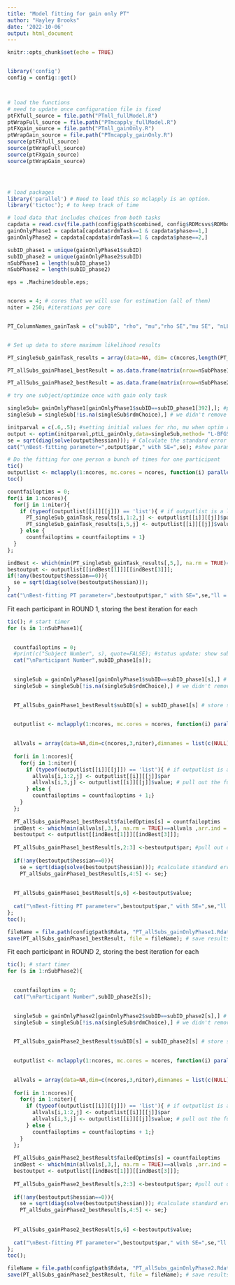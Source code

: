 ```yaml
---
title: "Model fitting for gain only PT"
author: "Hayley Brooks"
date: '2022-10-06'
output: html_document
---
```



```r
knitr::opts_chunk$set(echo = TRUE)


library('config')
config = config::get()



# load the functions
# need to update once configuration file is fixed
ptFXfull_source = file.path("PTnll_fullModel.R")
ptWrapFull_source = file.path("PTmcapply_fullModel.R")
ptFXgain_source = file.path("PTnll_gainOnly.R")
ptWrapGain_source = file.path("PTmcapply_gainOnly.R")
source(ptFXfull_source)
source(ptWrapFull_source)
source(ptFXgain_source)
source(ptWrapGain_source)




# load packages
library('parallel') # Need to load this so mclapply is an option.
library('tictoc'); # to keep track of time

# load data that includes choices from both tasks
capdata = read.csv(file.path(config$path$combined, config$RDMcsvs$RDMbothTasks_qualtrics))
gainOnlyPhase1 = capdata[capdata$rdmTask==1 & capdata$phase==1,]
gainOnlyPhase2 = capdata[capdata$rdmTask==1 & capdata$phase==2,]

```

```r

subID_phase1 = unique(gainOnlyPhase1$subID)
subID_phase2 = unique(gainOnlyPhase2$subID)
nSubPhase1 = length(subID_phase1)
nSubPhase2 = length(subID_phase2)

eps = .Machine$double.eps;


ncores = 4; # cores that we will use for estimation (all of them)
niter = 250; #iterations per core


PT_ColumnNames_gainTask = c("subID", "rho", "mu","rho SE","mu SE", "nLL", "failedOptims");


# Set up data to store maximum likelihood results

PT_singleSub_gainTask_results = array(data=NA, dim= c(ncores,length(PT_ColumnNames_gainTask), niter), dimnames = list(c(NULL), PT_ColumnNames_gainTask, (NULL))); #storing data for one person for all the iterations

PT_allSubs_gainPhase1_bestResult = as.data.frame(matrix(nrow=nSubPhase1, ncol = length(PT_ColumnNames_gainTask), dimnames = list(c(NULL), PT_ColumnNames_gainTask))); #best pars each subject, multiple times

PT_allSubs_gainPhase2_bestResult = as.data.frame(matrix(nrow=nSubPhase2, ncol = length(PT_ColumnNames_gainTask), dimnames = list(c(NULL), PT_ColumnNames_gainTask))); #best pars each subject, multiple times


```


```r
# try one subject/optimize once with gain only task

singleSub= gainOnlyPhase1[gainOnlyPhase1$subID==subID_phase1[392],]; #pull out data for subject of choice in gain-only and phase 1
singleSub = singleSub[!is.na(singleSub$rdmChoice),] # we didn't remove missed choices in this dataset, but MLE doesn't like NA as choices so we need to remove the missed choices

initparval = c(.6,.5); #setting initial values for rho, mu when optim runs once.
output <- optim(initparval,ptLL_gainOnly,data=singleSub,method= "L-BFGS-B", lower=c(.01,.01), upper=c(1.3,20),hessian=TRUE);
se = sqrt(diag(solve(output$hessian))); # Calculate the standard error of the parameter we estimate
cat("\nBest-fitting parameter=",output$par," with SE=",se); #show parameters and standard errors
```


```r

# Do the fitting for one person a bunch of times for one participant
tic()
outputlist <- mclapply(1:ncores, mc.cores = ncores, function(i) parallel_ptLL_gainOnly(niter,singleSub)); 
toc()

countfailoptims = 0;
for(i in 1:ncores){
  for(j in 1:niter){
    if (typeof(outputlist[[i]][[j]]) == 'list'){ # if outputlist is a list then optim did not fail
      PT_singleSub_gainTask_results[i,1:2,j] <- outputlist[[i]][[j]]$par
      PT_singleSub_gainTask_results[i,5,j] <- outputlist[[i]][[j]]$value; # pull out the function values
    } else {
      countfailoptims = countfailoptims + 1}
  }
};

indBest <- which(min(PT_singleSub_gainTask_results[,5,], na.rm = TRUE)==PT_singleSub_gainTask_results,arr.ind = T); # get the indices of the single best optimization across the cores & iterations
bestoutput <- outputlist[[indBest[1]]][[indBest[3]]];
if(!any(bestoutput$hessian==0)){
  se = sqrt(diag(solve(bestoutput$hessian))); 
}
cat("\nBest-fitting PT parameter=",bestoutput$par," with SE=",se,"ll = ", bestoutput$value); #show parameters and standard errors

```


Fit each participant in ROUND 1, storing the best iteration for each
```r
tic(); # start timer
for (s in 1:nSubPhase1){
  

  countfailoptims = 0;
  #print(c("Subject Number", s), quote=FALSE); #status update: show subject number for current iteration
  cat("\nParticipant Number",subID_phase1[s]);

  
  singleSub = gainOnlyPhase1[gainOnlyPhase1$subID==subID_phase1[s],] # get individual participant data
  singleSub = singleSub[!is.na(singleSub$rdmChoice),] # we didn't remove missed choices in this dataset, but MLE doesn't like NA as choices so we need to remove the missed choices

  
  PT_allSubs_gainPhase1_bestResult$subID[s] = subID_phase1[s] # store sub ID in the output dataframe

  
  outputlist <- mclapply(1:ncores, mc.cores = ncores, function(i) parallel_ptLL_gainOnly(niter,singleSub)); 

  
  allvals = array(data=NA,dim=c(ncores,3,niter),dimnames = list(c(NULL),c("rho", "mu", "ll"), (NULL))); #place holder for all function values
  
  for(i in 1:ncores){
    for(j in 1:niter){
      if (typeof(outputlist[[i]][[j]]) == 'list'){ # if outputlist is a list, then optim did not fail
        allvals[i,1:2,j] <- outputlist[[i]][[j]]$par
        allvals[i,3,j] <- outputlist[[i]][[j]]$value; # pull out the function value
      } else {
        countfailoptims = countfailoptims + 1;}
    }
  };
  
  PT_allSubs_gainPhase1_bestResult$failedOptims[s] = countfailoptims
  indBest <- which(min(allvals[,3,], na.rm = TRUE)==allvals ,arr.ind = T); # get the indices of the single best optimization across the cores & iterations
  bestoutput <- outputlist[[indBest[1]]][[indBest[3]]];
  
  PT_allSubs_gainPhase1_bestResult[s,2:3] <-bestoutput$par; #pull out output structures for best optim
  
  if(!any(bestoutput$hessian==0)){
    se = sqrt(diag(solve(bestoutput$hessian))); #calculate standard errors for each parameter
    PT_allSubs_gainPhase1_bestResult[s,4:5] <- se;}
  
  
  PT_allSubs_gainPhase1_bestResult[s,6] <-bestoutput$value;
  
  cat("\nBest-fitting PT parameter=",bestoutput$par," with SE=",se,"ll = ", bestoutput$value); #show paramters and standard errors
};
toc();

fileName = file.path(config$path$Rdata, "PT_allSubs_gainOnlyPhase1.Rdata")
save(PT_allSubs_gainPhase1_bestResult, file = fileName); # save results


```

Fit each participant in ROUND 2, storing the best iteration for each
```r
tic(); # start timer
for (s in 1:nSubPhase2){
  

  countfailoptims = 0;
  cat("\nParticipant Number",subID_phase2[s]);

  
  singleSub = gainOnlyPhase2[gainOnlyPhase2$subID==subID_phase2[s],] # get individual participant data
  singleSub = singleSub[!is.na(singleSub$rdmChoice),] # we didn't remove missed choices in this dataset, but MLE doesn't like NA as choices so we need to remove the missed choices

  
  PT_allSubs_gainPhase2_bestResult$subID[s] = subID_phase2[s] # store sub ID in the output dataframe

  
  outputlist <- mclapply(1:ncores, mc.cores = ncores, function(i) parallel_ptLL_gainOnly(niter,singleSub)); 

  
  allvals = array(data=NA,dim=c(ncores,3,niter),dimnames = list(c(NULL),c("rho", "mu", "ll"), (NULL))); #place holder for all function values
  
  for(i in 1:ncores){
    for(j in 1:niter){
      if (typeof(outputlist[[i]][[j]]) == 'list'){ # if outputlist is a list, then optim did not fail
        allvals[i,1:2,j] <- outputlist[[i]][[j]]$par
        allvals[i,3,j] <- outputlist[[i]][[j]]$value; # pull out the function value
      } else {
        countfailoptims = countfailoptims + 1;}
    }
  };
  
  PT_allSubs_gainPhase2_bestResult$failedOptims[s] = countfailoptims
  indBest <- which(min(allvals[,3,], na.rm = TRUE)==allvals ,arr.ind = T); # get the indices of the single best optimization across the cores & iterations
  bestoutput <- outputlist[[indBest[1]]][[indBest[3]]];
  
  PT_allSubs_gainPhase2_bestResult[s,2:3] <-bestoutput$par; #pull out output structures for best optim
  
  if(!any(bestoutput$hessian==0)){
    se = sqrt(diag(solve(bestoutput$hessian))); #calculate standard errors for each parameter
    PT_allSubs_gainPhase2_bestResult[s,4:5] <- se;}
  
  
  PT_allSubs_gainPhase2_bestResult[s,6] <-bestoutput$value;
  
  cat("\nBest-fitting PT parameter=",bestoutput$par," with SE=",se,"ll = ", bestoutput$value); #show paramters and standard errors
};
toc();

fileName = file.path(config$path$Rdata, "PT_allSubs_gainOnlyPhase2.Rdata")
save(PT_allSubs_gainPhase2_bestResult, file = fileName); # save results


```


